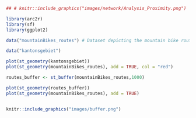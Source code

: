 
```r
## # knitr::include_graphics("images/network/Analysis_Proximity.png")


```

```r
library(arc2r)
library(sf)
library(ggplot2)


```

```r
data("mountainBikes_routes") # Dataset depicting the mountain bike routes in Switzerland

data("kantonsgebiet")


```

```r
plot(st_geometry(kantonsgebiet))
plot(st_geometry(mountainBikes_routes), add = TRUE, col = "red")


```

```r
routes_buffer <- st_buffer(mountainBikes_routes,1000)

plot(st_geometry(routes_buffer))
plot(st_geometry(mountainBikes_routes), add = TRUE)



```

```r
knitr::include_graphics("images/buffer.png")
```

